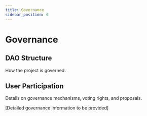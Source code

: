 ```yaml
---
title: Governance
sidebar_position: 6
---
```


# Governance

## DAO Structure

How the project is governed.

## User Participation

Details on governance mechanisms, voting rights, and proposals.

[Detailed governance information to be provided]